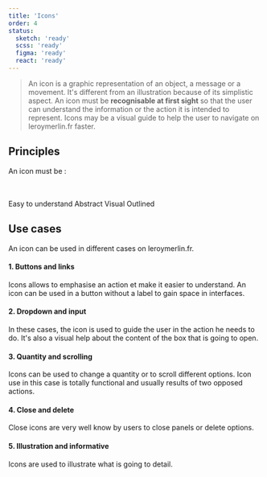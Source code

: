 ```yaml
---
title: 'Icons'
order: 4
status:
  sketch: 'ready'
  scss: 'ready'
  figma: 'ready'
  react: 'ready'
---
```


> An icon is a graphic representation of an object, a message or a movement. It's different from an illustration because of its simplistic aspect. An icon must be **recognisable at first sight** so that the user can understand the information or the action it is intended to represent. Icons may be a visual guide to help the user to navigate on leroymerlin.fr faster.

## Principles

An icon must be :

<br />
<br />
<HintItem>Easy to understand</HintItem>
<HintItem>Abstract</HintItem>
<HintItem>Visual</HintItem>
<HintItem>Outlined</HintItem>

## Use cases

An icon can be used in different cases on leroymerlin.fr.

#### 1. Buttons and links

Icons allows to emphasise an action et make it easier to understand. An icon can be used in a button without a label to gain space in interfaces.

#### 2. Dropdown and input

In these cases, the icon is used to guide the user in the action he needs to do. It's also a visual help about the content of the box that is going to open.

#### 3. Quantity and scrolling

Icons can be used to change a quantity or to scroll different options. Icon use in this case is totally functional and usually results of two opposed actions.

#### 4. Close and delete

Close icons are very well know by users to close panels or delete options.

#### 5. Illustration and informative

Icons are used to illustrate what is going to detail.
